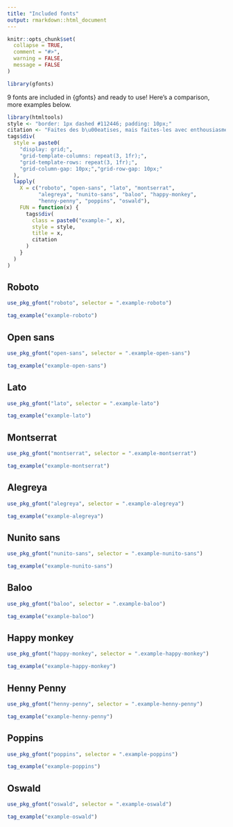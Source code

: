 ```yaml
---
title: "Included fonts"
output: rmarkdown::html_document
---
```


```r
knitr::opts_chunk$set(
  collapse = TRUE,
  comment = "#>",
  warning = FALSE,
  message = FALSE
)
```

```r
library(gfonts)
```

9 fonts are included in {gfonts} and ready to use! Here's a comparison, more examples below.

```r
library(htmltools)
style <- "border: 1px dashed #112446; padding: 10px;"
citation <- "Faites des b\u00eatises, mais faites-les avec enthousiasme."
tags$div(
  style = paste0(
    "display: grid;",
    "grid-template-columns: repeat(3, 1fr);",
    "grid-template-rows: repeat(3, 1fr);",
    "grid-column-gap: 10px;","grid-row-gap: 10px;"
  ),
  lapply(
    X = c("roboto", "open-sans", "lato", "montserrat",
          "alegreya", "nunito-sans", "baloo", "happy-monkey",
          "henny-penny", "poppins", "oswald"),
    FUN = function(x) {
      tags$div(
        class = paste0("example-", x),
        style = style,
        title = x,
        citation
      )
    }
  )
)
```



## Roboto {.example-roboto}

```r
use_pkg_gfont("roboto", selector = ".example-roboto")
```

```r
tag_example("example-roboto")
```



## Open sans {.example-open-sans}

```r
use_pkg_gfont("open-sans", selector = ".example-open-sans")
```

```r
tag_example("example-open-sans")
```


## Lato {.example-lato}

```r
use_pkg_gfont("lato", selector = ".example-lato")
```

```r
tag_example("example-lato")
```



## Montserrat {.example-montserrat}

```r
use_pkg_gfont("montserrat", selector = ".example-montserrat")
```

```r
tag_example("example-montserrat")
```



## Alegreya {.example-alegreya}

```r
use_pkg_gfont("alegreya", selector = ".example-alegreya")
```

```r
tag_example("example-alegreya")
```



## Nunito sans {.example-nunito-sans}

```r
use_pkg_gfont("nunito-sans", selector = ".example-nunito-sans")
```

```r
tag_example("example-nunito-sans")
```



## Baloo {.example-baloo}

```r
use_pkg_gfont("baloo", selector = ".example-baloo")
```

```r
tag_example("example-baloo")
```



## Happy monkey {.example-happy-monkey}

```r
use_pkg_gfont("happy-monkey", selector = ".example-happy-monkey")
```

```r
tag_example("example-happy-monkey")
```



## Henny Penny {.example-henny-penny}

```r
use_pkg_gfont("henny-penny", selector = ".example-henny-penny")
```

```r
tag_example("example-henny-penny")
```



## Poppins {.example-poppins}

```r
use_pkg_gfont("poppins", selector = ".example-poppins")
```

```r
tag_example("example-poppins")
```



## Oswald {.example-oswald}

```r
use_pkg_gfont("oswald", selector = ".example-oswald")
```

```r
tag_example("example-oswald")
```



